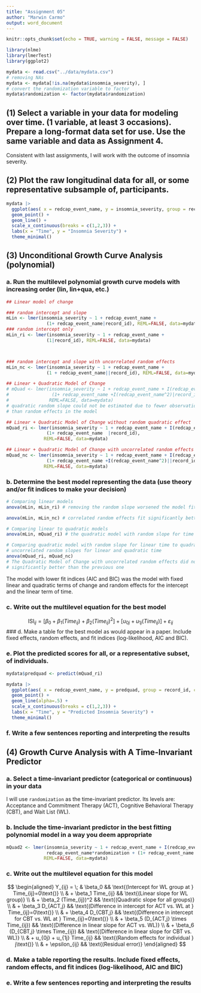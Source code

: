 ```yaml
---
title: "Assignment 05"
author: "Marwin Carmo"
output: word_document
---
```


```r
knitr::opts_chunk$set(echo = TRUE, warning = FALSE, message = FALSE)
```

```r
library(nlme)
library(lmerTest)
library(ggplot2)
```

```r
mydata <- read.csv("../data/mydata.csv")
# removing NAs
mydata <- mydata[!is.na(mydata$insomnia_severity), ]
# convert the randomization variable to factor
mydata$randomization <- factor(mydata$randomization)

```

## (1)	Select a variable in your data for modeling over time. (1 variable, at least 3 occasions). Prepare a long-format data set for use. Use the same variable and data as Assignment 4.

Consistent with last assignments, I will work with the outcome of insomnia severity.

## (2)	Plot the raw longitudinal data for all, or some representative subsample of, participants. 

```r
mydata |> 
  ggplot(aes( x = redcap_event_name, y = insomnia_severity, group = record_id)) +
  geom_point() + 
  geom_line() +
  scale_x_continuous(breaks = c(1,2,3)) +
  labs(x = "Time", y = "Insomnia Severity") +
  theme_minimal()
```

## (3)	Unconditional Growth Curve Analysis (polynomial) 

### a.	Run the multilevel polynomial growth curve models with increasing order (lin, lin+qua, etc.)

```r
## Linear model of change

### random intercept and slope
mLin <- lmer(insomnia_severity ~ 1 + redcap_event_name + 
               (1+ redcap_event_name|record_id), REML=FALSE, data=mydata)
### random intercept only
mLin_ri <- lmer(insomnia_severity ~ 1 + redcap_event_name + 
               (1|record_id), REML=FALSE, data=mydata)



### random intercept and slope with uncorrelated random effects
mLin_nc <- lmer(insomnia_severity ~ 1 + redcap_event_name + 
               (1 + redcap_event_name||record_id), REML=FALSE, data=mydata)

## Linear + Quadratic Model of Change
# mQuad <- lmer(insomnia_severity ~ 1 + redcap_event_name + I(redcap_event_name^2) +
#                (1+ redcap_event_name +I(redcap_event_name^2)|record_id), 
#               REML=FALSE, data=mydata)
# quadratic random slope could not be estimated due to fewer observations 
# than random effects in the model

## Linear + Quadratic Model of Change without random quadratic effect
mQuad_ri <- lmer(insomnia_severity ~ 1 + redcap_event_name + I(redcap_event_name^2) +
               (1+ redcap_event_name  |record_id), 
              REML=FALSE, data=mydata)

## Linear + Quadratic Model of Change with uncorrelated random effects
mQuad_nc <- lmer(insomnia_severity ~ 1 + redcap_event_name + I(redcap_event_name^2) +
               (1+ redcap_event_name +I(redcap_event_name^2)||record_id), 
              REML=FALSE, data=mydata)


```

### b.	Determine the best model representing the data (use theory and/or fit indices to make your decision)

```r
# Comparing linear models
anova(mLin, mLin_ri) # removing the random slope worsened the model fit

anova(mLin, mLin_nc) # correlated random effects fit significantly better

# Comparing linear to quadratic models
anova(mLin, mQuad_ri) # the quadratic model with random slope for time had a better fit

# Comparing quadratic model with random slope for linear time to quadratic model with
# uncorrelated random slopes for linear and quadratic time
anova(mQuad_ri, mQuad_nc)
# The Quadratic Model of Change with uncorrelated random effects did not fit
# significantly better than the previous one
```

The model with lower fit indices (AIC and BIC) was the model with fixed linear and quadratic terms of change and random effects for the intercept and the linear term of time. 

### c.	Write out the multilevel equation for the best model

$$ \text{ISI}_{ij} = [\beta_0 + \beta_1 (Time_{ij}) + \beta_2 (Time_{ij})^2] + [u_{0j} + u_{1j} (Time_{ij})] + \varepsilon_{ij} $$
### d.	Make a table for the best model as would appear in a paper. Include fixed effects, random effects, and fit indices (log-likelihood, AIC and BIC).


### e.	Plot the predicted scores for all, or a representative subset, of individuals. 

```r
mydata$predquad <- predict(mQuad_ri)

mydata |> 
  ggplot(aes( x = redcap_event_name, y = predquad, group = record_id, color = randomization)) +
  geom_point() + 
  geom_line(alpha=.5) +
  scale_x_continuous(breaks = c(1,2,3)) +
  labs(x = "Time", y = "Predicted Insomnia Severity") +
  theme_minimal()
```

### f.	Write a few sentences reporting and interpreting the results

## (4)	Growth Curve Analysis with A Time-Invariant Predictor

### a.	Select a time-invariant predictor (categorical or continuous) in your data

I will use `randomization` as the time-invariant predictor. Its levels are: Acceptance and Commitment Therapy (ACT), Cognitive Behavioral Therapy (CBT), and Wait List (WL).

### b.	Include the time-invariant predictor in the best fitting polynomial model in a way you deem appropriate

```r
mQuad2 <- lmer(insomnia_severity ~ 1 + redcap_event_name + I(redcap_event_name^2) +
               redcap_event_name*randomization + (1+ redcap_event_name  |record_id), 
              REML=FALSE, data=mydata)
```

### c.	Write out the multilevel equation for this model


$$
\begin{aligned}
  Y_{ij} = \; & \beta_0 && \text{(Intercept for WL group at } Time_{ij}=0\text{)} \\
           & + \beta_1 Time_{ij} && \text{(Linear slope for WL group)} \\
           & + \beta_2 (Time_{ij})^2 && \text{(Quadratic slope for all groups)} \\
           & + \beta_3 D_{ACT,j} && \text{(Difference in intercept for ACT vs. WL at } Time_{ij}=0\text{)} \\
           & + \beta_4 D_{CBT,j} && \text{(Difference in intercept for CBT vs. WL at } Time_{ij}=0\text{)} \\
           & + \beta_5 (D_{ACT,j} \times Time_{ij}) && \text{(Difference in linear slope for ACT vs. WL)} \\
           & + \beta_6 (D_{CBT,j} \times Time_{ij}) && \text{(Difference in linear slope for CBT vs. WL)} \\
           & + u_{0j} + u_{1j} Time_{ij} && \text{(Random effects for individual } j\text{)} \\
           & + \epsilon_{ij} && \text{(Residual error)}
\end{aligned}
$$



### d.	Make a table reporting the results. Include fixed effects, random effects, and fit indices (log-likelihood, AIC and BIC)

### e.	Write a few sentences reporting and interpreting the results
